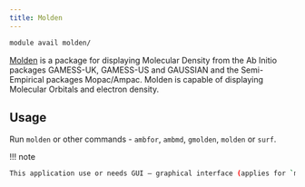 ```yaml
---
title: Molden
---
```

```bash
module avail molden/
```

[Molden](https://www.theochem.ru.nl/molden/) is a package for displaying Molecular Density from the Ab Initio packages GAMESS-UK, GAMESS-US and GAUSSIAN and the Semi-Empirical packages Mopac/Ampac. Molden is capable of displaying Molecular Orbitals and electron density.

## Usage

Run `molden` or other commands - `ambfor`, `ambmd`, `gmolden`, `molden` or `surf`.

!!! note
```bash
This application use or needs GUI – graphical interface (applies for `molden` and `gmolden`). 
```

